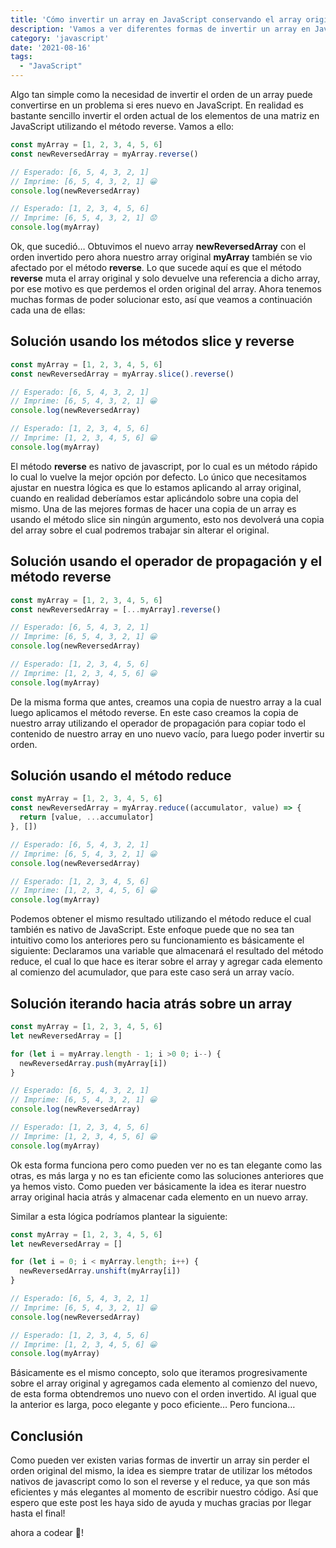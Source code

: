 ```yaml
---
title: 'Cómo invertir un array en JavaScript conservando el array original'
description: 'Vamos a ver diferentes formas de invertir un array en JavaScript pudiendo conservar el orden original del array de entrada.'
category: 'javascript'
date: '2021-08-16'
tags: 
  - "JavaScript"
---
```


Algo tan simple como la necesidad de invertir el orden de un array puede convertirse en un problema si eres nuevo en JavaScript. En realidad es bastante sencillo invertir el orden actual de los elementos de una matriz en JavaScript utilizando el método reverse. 
Vamos a ello:

```javascript
const myArray = [1, 2, 3, 4, 5, 6]
const newReversedArray = myArray.reverse()

// Esperado: [6, 5, 4, 3, 2, 1]
// Imprime: [6, 5, 4, 3, 2, 1] 😀
console.log(newReversedArray)

// Esperado: [1, 2, 3, 4, 5, 6]
// Imprime: [6, 5, 4, 3, 2, 1] 😟
console.log(myArray)
```

Ok, que sucedió… Obtuvimos el nuevo array **newReversedArray** con el orden invertido pero ahora nuestro array original **myArray** también se vio afectado por el método **reverse**.
Lo que sucede aquí es que el método **reverse** muta el array original y solo devuelve una referencia a dicho array, por ese motivo es que perdemos el orden original del array.
Ahora tenemos muchas formas de poder solucionar esto, así que veamos a continuación cada una de ellas:

## Solución usando los métodos slice y reverse

```javascript
const myArray = [1, 2, 3, 4, 5, 6]
const newReversedArray = myArray.slice().reverse()

// Esperado: [6, 5, 4, 3, 2, 1]
// Imprime: [6, 5, 4, 3, 2, 1] 😀
console.log(newReversedArray)

// Esperado: [1, 2, 3, 4, 5, 6]
// Imprime: [1, 2, 3, 4, 5, 6] 😀
console.log(myArray)
```

El método **reverse** es nativo de javascript, por lo cual es un método rápido lo cual lo vuelve la mejor opción por defecto. Lo único que necesitamos ajustar en nuestra lógica es que lo estamos aplicando al array original, cuando en realidad deberíamos estar aplicándolo sobre una copia del mismo. Una de las mejores formas de hacer una copia de un array es usando el método slice sin ningún argumento, esto nos devolverá una copia del array sobre el cual podremos trabajar sin alterar el original.

## Solución usando el operador de propagación y el método reverse

```javascript
const myArray = [1, 2, 3, 4, 5, 6]
const newReversedArray = [...myArray].reverse()

// Esperado: [6, 5, 4, 3, 2, 1]
// Imprime: [6, 5, 4, 3, 2, 1] 😀
console.log(newReversedArray)

// Esperado: [1, 2, 3, 4, 5, 6]
// Imprime: [1, 2, 3, 4, 5, 6] 😀
console.log(myArray)
```

De la misma forma que antes, creamos una copia de nuestro array a la cual luego aplicamos el método reverse. En este caso creamos la copia de nuestro array utilizando el operador de propagación para copiar todo el contenido de nuestro array en uno nuevo vacío, para luego poder invertir su orden.

## Solución usando el método reduce

```javascript
const myArray = [1, 2, 3, 4, 5, 6]
const newReversedArray = myArray.reduce((accumulator, value) => {
  return [value, ...accumulator]
}, [])

// Esperado: [6, 5, 4, 3, 2, 1]
// Imprime: [6, 5, 4, 3, 2, 1] 😀
console.log(newReversedArray)

// Esperado: [1, 2, 3, 4, 5, 6]
// Imprime: [1, 2, 3, 4, 5, 6] 😀
console.log(myArray)
```

Podemos obtener el mismo resultado utilizando el método reduce el cual también es nativo de JavaScript. Este enfoque puede que no sea tan intuitivo como los anteriores pero su funcionamiento es básicamente el siguiente: Declaramos una variable que almacenará el resultado del método reduce, el cual lo que hace es iterar sobre el array y agregar cada elemento al comienzo del acumulador, que para este caso será un array vacío.

## Solución iterando hacia atrás sobre un array

```javascript
const myArray = [1, 2, 3, 4, 5, 6]
let newReversedArray = []

for (let i = myArray.length - 1; i >0 0; i--) {
  newReversedArray.push(myArray[i])
}

// Esperado: [6, 5, 4, 3, 2, 1]
// Imprime: [6, 5, 4, 3, 2, 1] 😀
console.log(newReversedArray)

// Esperado: [1, 2, 3, 4, 5, 6]
// Imprime: [1, 2, 3, 4, 5, 6] 😀
console.log(myArray)
```

Ok esta forma funciona pero como pueden ver no es tan elegante como las otras, es más larga y no es tan eficiente como las soluciones anteriores que ya hemos visto. Como pueden ver básicamente la idea es iterar nuestro array original hacia atrás y almacenar cada elemento en un nuevo array.

Similar a esta lógica podríamos plantear la siguiente:

```javascript
const myArray = [1, 2, 3, 4, 5, 6]
let newReversedArray = []

for (let i = 0; i < myArray.length; i++) {
  newReversedArray.unshift(myArray[i])
}

// Esperado: [6, 5, 4, 3, 2, 1]
// Imprime: [6, 5, 4, 3, 2, 1] 😀
console.log(newReversedArray)

// Esperado: [1, 2, 3, 4, 5, 6]
// Imprime: [1, 2, 3, 4, 5, 6] 😀
console.log(myArray)
```

Básicamente es el mismo concepto, solo que iteramos progresivamente sobre el array original y agregamos cada elemento al comienzo del nuevo, de esta forma obtendremos uno nuevo con el orden invertido.
Al igual que la anterior es larga, poco elegante y poco eficiente… Pero funciona…


## Conclusión
Como pueden ver existen varias formas de invertir un array sin perder el orden original del mismo, la idea es siempre tratar de utilizar los métodos nativos de javascript como lo son el reverse y el reduce, ya que son más eficientes y más elegantes al momento de escribir nuestro código. 
Así que espero que este post les haya sido de ayuda y muchas gracias por llegar hasta el final!

ahora a codear 💛!


